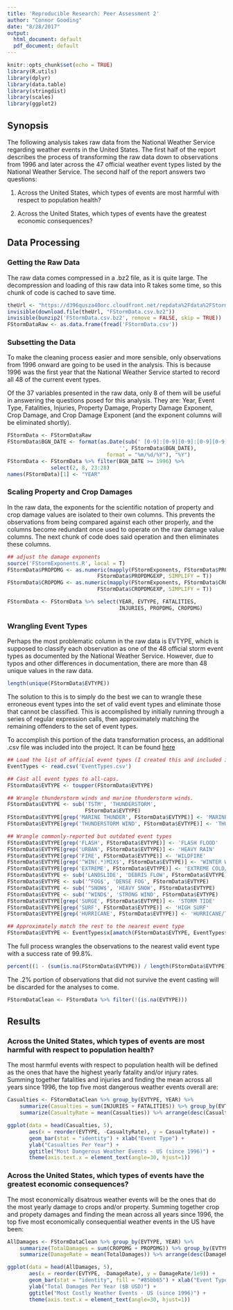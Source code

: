 ```yaml
---
title: 'Reproducible Research: Peer Assessment 2'
author: "Connor Gooding"
date: "8/28/2017"
output:
  html_document: default
  pdf_document: default
---
```


```r
knitr::opts_chunk$set(echo = TRUE)
library(R.utils)
library(dplyr)
library(data.table)
library(stringdist)
library(scales)
library(ggplot2)
```

## Synopsis

The following analysis takes raw data from the National Weather Service regarding weather events in the United States. The first half of the report describes the process of transforming the raw data down to observations from 1996 and later across the 47 official weather event types listed by the National Weather Service. The second half of the report answers two questions:

1. Across the United States, which types of events are most harmful with respect to population health?

2. Across the United States, which types of events have the greatest economic consequences?

## Data Processing

### Getting the Raw Data

The raw data comes compressed in a .bz2 file, as it is quite large. The decompression and loading of this raw data into R takes some time, so this chunk of code is cached to save time.

```r
theUrl <- "https://d396qusza40orc.cloudfront.net/repdata%2Fdata%2FStormData.csv.bz2"
invisible(download.file(theUrl, "FStormData.csv.bz2"))
invisible(bunzip2('FStormData.csv.bz2', remove = FALSE, skip = TRUE))
FStormDataRaw <- as.data.frame(fread('FStormData.csv'))
```


### Subsetting the Data

To make the cleaning process easier and more sensible, only observations from 1996 onward are going to be used in the analysis. This is because 1996 was the first year that the National Weather Service started to record all 48 of the current event types.

Of the 37 variables presented in the raw data, only 8 of them will be useful in answering the questions posed for this analysis. They are: Year, Event Type, Fatalities, Injuries, Property Damage, Property Damage Exponent, Crop Damage, and Crop Damage Exponent (and the exponent columns will be eliminated shortly).

```r
FStormData <- FStormDataRaw
FStormData$BGN_DATE <- format(as.Date(sub(' [0-9]:[0-9][0-9]:[0-9][0-9]$',
                                    '', FStormData$BGN_DATE), 
                                format = "%m/%d/%Y"), "%Y")
FStormData <- FStormData %>% filter(BGN_DATE >= 1996) %>%
              select(2, 8, 23:28)
names(FStormData)[1] <- "YEAR"

```

### Scaling Property and Crop Damages

In the raw data, the exponents for the scientific notation of property and crop damage values are isolated to their own columns. This prevents the observations from being compared against each other properly, and the columns become redundant once used to operate on the raw damage value columns. The next chunk of code does said operation and then eliminates these columns. 

```r

## adjust the damage exponents
source('FStormExponents.R', local = T)
FStormData$PROPDMG <- as.numeric(mapply(FStormExponents, FStormData$PROPDMG,
                             FStormData$PROPDMGEXP, SIMPLIFY = T))
FStormData$CROPDMG <- as.numeric(mapply(FStormExponents, FStormData$CROPDMG,
                             FStormData$CROPDMGEXP, SIMPLIFY = T))

FStormData <- FStormData %>% select(YEAR, EVTYPE, FATALITIES,
                                    INJURIES, PROPDMG, CROPDMG)
```

### Wrangling Event Types

Perhaps the most problematic column in the raw data is EVTYPE, which is supposed to classify each observation as one of the 48 official storm event types as documented by the National Weather Service. However, due to typos and other differences in documentation, there are more than 48 unique values in the raw data.

```r
length(unique(FStormData$EVTYPE))
```

The solution to this is to simply do the best we can to wrangle these erroneous event types into the set of valid event types and eliminate those that cannot be classified. This is accomplished by initially running through a series of regular expression calls, then approximately matching the remaining offenders to the set of event types. 

To accomplish this portion of the data transformation process, an additional .csv file was included into the project. It can be found [here](https://github.com/cgoods94/datasciencecoursera/tree/master/ReproducibleResearch/RepData_PeerAssessment2)

```r

## Load the list of official event types (I created this and included it in the repo).
EventTypes <- read.csv('EventTypes.csv')

## Cast all event types to all-caps.
FStormData$EVTYPE <- toupper(FStormData$EVTYPE)

## Wrangle thunderstorm winds and marine thunderstorm winds.
FStormData$EVTYPE <- sub('TSTM', 'THUNDERSTORM',
                         FStormData$EVTYPE)
FStormData$EVTYPE[grep('MARINE THUNDER', FStormData$EVTYPE)] <- 'MARINE TSTM WIND'
FStormData$EVTYPE[grep('THUNDERSTORM WIND', FStormData$EVTYPE)] <- 'THUNDERSTORM WIND'

## Wrangle commonly-reported but outdated event types
FStormData$EVTYPE[grep('FLASH', FStormData$EVTYPE)] <- 'FLASH FLOOD'
FStormData$EVTYPE[grep('URBAN', FStormData$EVTYPE)] <- 'HEAVY RAIN'
FStormData$EVTYPE[grep('FIRE', FStormData$EVTYPE)] <- 'WILDFIRE'
FStormData$EVTYPE[grep('^WIN(.*)MIX$', FStormData$EVTYPE)] <- 'WINTER WEATHER'
FStormData$EVTYPE[grep('EXTREME', FStormData$EVTYPE)] <- 'EXTREME COLD/WIND CHILL'
FStormData$EVTYPE <- sub('LANDSLIDE', 'DEBRIS FLOW', FStormData$EVTYPE)
FStormData$EVTYPE <- sub('^FOG$', 'DENSE FOG', FStormData$EVTYPE)
FStormData$EVTYPE <- sub('^SNOW$', 'HEAVY SNOW', FStormData$EVTYPE)
FStormData$EVTYPE <- sub('^WIND$', 'STRONG WIND', FStormData$EVTYPE)
FStormData$EVTYPE[grep('SURGE', FStormData$EVTYPE)] <- 'STORM TIDE'
FStormData$EVTYPE[grep('SURF', FStormData$EVTYPE)] <- 'HIGH SURF'
FStormData$EVTYPE[grep('HURRICANE', FStormData$EVTYPE)] <- 'HURRICANE/TYPHOON'

## Approximately match the rest to the nearest event type
FStormData$EVTYPE <- EventTypes$x[amatch(FStormData$EVTYPE, EventTypes$x, maxDist = 5)]
```

The full process wrangles the observations to the nearest valid event type with a success rate of 99.8%.

```r
percent((1 - (sum(is.na(FStormData$EVTYPE)) / length(FStormData$EVTYPE))))
```

The .2% portion of observations that did not survive the event casting will be discarded for the analyses to come.

```r
FStormDataClean <- FStormData %>% filter(!(is.na(EVTYPE)))
```

## Results

### Across the United States, which types of events are most harmful with respect to population health?

The most harmful events with respect to population health will be defined as the ones that have the highest yearly fatality and/or injury rates. Summing together fatalities and injuries and finding the mean across all years since 1996, the top five most dangerous weather events overall are:

```r
Casualties <- FStormDataClean %>% group_by(EVTYPE, YEAR) %>% 
    summarize(Casualties = sum(INJURIES + FATALITIES)) %>% group_by(EVTYPE) %>%
    summarize(CasualtyRate = mean(Casualties)) %>% arrange(desc(CasualtyRate))

ggplot(data = head(Casualties, 5), 
       aes(x = reorder(EVTYPE, -CasualtyRate), y = CasualtyRate)) + 
       geom_bar(stat = "identity") + xlab("Event Type") + 
       ylab("Casualties Per Year") + 
       ggtitle("Most Dangerous Weather Events - US (since 1996)") +
       theme(axis.text.x = element_text(angle=30, hjust=1)) 
```

### Across the United States, which types of events have the greatest economic consequences?

The most economically disatrous weather events will be the ones that do the most yearly damage to crops and/or property. Summing together crop and propety damages and finding the mean across all years since 1996, the top five most economically consequential weather events in the US have been:

```r
AllDamages <- FStormDataClean %>% group_by(EVTYPE, YEAR) %>% 
    summarize(TotalDamages = sum(CROPDMG + PROPDMG)) %>% group_by(EVTYPE) %>%
    summarize(DamageRate = mean(TotalDamages)) %>% arrange(desc(DamageRate))

ggplot(data = head(AllDamages, 5), 
       aes(x = reorder(EVTYPE, -DamageRate), y = DamageRate/1e9)) + 
       geom_bar(stat = "identity", fill = "#85bb65") + xlab("Event Type") + 
       ylab("Total Damages Per Year ($B USD)") + 
       ggtitle("Most Costly Weather Events - US (since 1996)") +
       theme(axis.text.x = element_text(angle=30, hjust=1)) 
```


